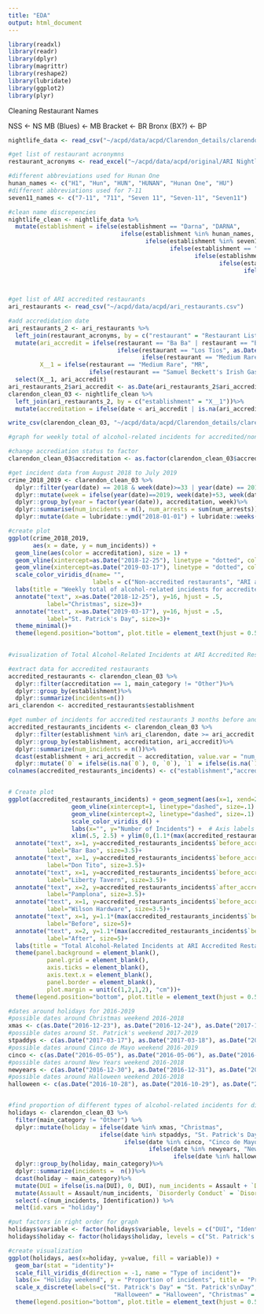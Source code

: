 ```yaml
---
title: "EDA"
output: html_document
---
```


```r
library(readxl)
library(readr)
library(dplyr)
library(magrittr)
library(reshape2)
library(lubridate)
library(ggplot2)
library(plyr)
```

Cleaning Restaurant Names

NSS <- NS
MB (Blues) <- MB
Bracket <- BR
Bronx (BX?) <- BP

```r


nightlife_data <- read_csv("~/acpd/data/acpd/Clarendon_details/clarendon_clean_02.csv")

#get list of restaurant acronymns
restaurant_acronyms <- read_excel("~/acpd/data/acpd/original/ARI Nightlife Detail Logs/Restaurant List & Acronyms.xlsx")

#different abbreviations used for Hunan One
hunan_names <- c("H1", "Hun", "HUN", "HUNAN", "Hunan One", "HU")
#different abbreviations used for 7-11
seven11_names <- c("7-11", "711", "Seven 11", "Seven-11", "Seven11")

#clean name discrepencies
nightlife_clean <- nightlife_data %>%
  mutate(establishment = ifelse(establishment == "Darna", "DARNA",
                                ifelse(establishment %in% hunan_names, "HUN",
                                       ifelse(establishment %in% seven11_names, "7-11",
                                              ifelse(establishment == "NSS", "NS",
                                                     ifelse(establishment == "MB (Blues)", "MB", 
                                                            ifelse(establishment == "Bracket", "BR",
                                                                   ifelse(establishment == "Bronx", "BP",
                                                                          ifelse(establishment == "A TOWN", "ATOWN",
                                                                          toupper(establishment))))))))))

#get list of ARI accredited restaurants
ari_restaurants <- read_csv("~/acpd/data/acpd/ari_restaurants.csv")

#add accredidation date
ari_restaurants_2 <- ari_restaurants %>%
  left_join(restaurant_acronyms, by = c("restaurant" = "Restaurant List & Acronyms"))%>%
  mutate(ari_accredit = ifelse(restaurant == "Ba Ba" | restaurant == "Buena Vida", as.Date("2019-06-29"),
                               ifelse(restaurant == "Los Tios", as.Date("2019-06-06"),
                                      ifelse(restaurant == "Medium Rare", as.Date("2019-06-27"), as.Date(ari_accredit)))),
         X__1 = ifelse(restaurant == "Medium Rare", "MR",
                       ifelse(restaurant == "Samuel Beckett's Irish Gastro Pub", "SB", X__1)))%>%
  select(X__1, ari_accredit)
ari_restaurants_2$ari_accredit <- as.Date(ari_restaurants_2$ari_accredit, origin="1970-01-01")
clarendon_clean_03 <- nightlife_clean %>%
  left_join(ari_restaurants_2, by = c("establishment" = "X__1"))%>%
  mutate(accreditation = ifelse(date < ari_accredit | is.na(ari_accredit), 0, 1))

write_csv(clarendon_clean_03, "~/acpd/data/acpd/Clarendon_details/clarendon_clean_03.csv")
```

```r
#graph for weekly total of alcohol-related incidents for accredited/non-accredited restaurants Agu 2018-July 2019

#change accrediation status to factor
clarendon_clean_03$accreditation <- as.factor(clarendon_clean_03$accreditation)

#get incident data from August 2018 to July 2019
crime_2018_2019 <- clarendon_clean_03 %>%
  dplyr::filter(year(date) == 2018 & week(date)>=33 | year(date) == 2019, main_category!="Other") %>%
  dplyr::mutate(week = ifelse(year(date)==2019, week(date)+53, week(date)))%>%
  dplyr::group_by(year = factor(year(date)), accreditation, week)%>%
  dplyr::summarise(num_incidents = n(), num_arrests = sum(num_arrests))%>%
  dplyr::mutate(date = lubridate::ymd("2018-01-01") + lubridate::weeks(week - 1))

#create plot
ggplot(crime_2018_2019,
       aes(x = date, y = num_incidents)) +
  geom_line(aes(color = accreditation), size = 1) + 
  geom_vline(xintercept=as.Date("2018-12-25"), linetype = "dotted", color = "black")+
  geom_vline(xintercept=as.Date("2019-03-17"), linetype = "dotted", color = "black")+
  scale_color_viridis_d(name= "",
                        labels = c("Non-accredited restaurants", "ARI accredited restaurants"))+
  labs(title = "Weekly total of alcohol-related incidents for accredited/non-accredited restaurants \n August 2018 -- July 2019", y = "Number of alcohol-related incidents", x = "Date")+
  annotate("text", x=as.Date("2018-12-25"), y=16, hjust = .5, 
           label="Christmas", size=3)+
  annotate("text", x=as.Date("2019-03-17"), y=16, hjust = .5, 
           label="St. Patrick's Day", size=3)+
  theme_minimal()+
  theme(legend.position="bottom", plot.title = element_text(hjust = 0.5))
  
```


```r
#visualization of Total Alcohol-Related Incidents at ARI Accredited Restaurants 3 Months Before and After Accreditation

#extract data for accredited restaurants
accredited_restaurants <- clarendon_clean_03 %>%
  dplyr::filter(accreditation == 1, main_category != "Other")%>%
  dplyr::group_by(establishment)%>%
  dplyr::summarize(incidents=n())
ari_clarendon <- accredited_restaurants$establishment

#get number of incidents for accredited restaurants 3 months before and after accreditation
accredited_restaurants_incidents <- clarendon_clean_03 %>%
  dplyr::filter(establishment %in% ari_clarendon, date >= ari_accredit - months(3) & date <= ari_accredit + months(3))%>%
  dplyr::group_by(establishment, accreditation, ari_accredit)%>%
  dplyr::summarize(num_incidents = n())%>%
  dcast(establishment + ari_accredit ~ accreditation, value.var = "num_incidents")%>%
  dplyr::mutate(`0` = ifelse(is.na(`0`), 0, `0`), `1` = ifelse(is.na(`1`), 0, `1`))
colnames(accredited_restaurants_incidents) <- c("establishment","accreditation_date", "before_accreditation", "after_accreditation")


# Create plot
ggplot(accredited_restaurants_incidents) + geom_segment(aes(x=1, xend=2, y=`before_accreditation`, yend=`after_accreditation`, col = establishment), size=.75, show.legend=F) + 
                  geom_vline(xintercept=1, linetype="dashed", size=.1) + 
                  geom_vline(xintercept=2, linetype="dashed", size=.1) +
                  scale_color_viridis_d() + 
                  labs(x="", y="Number of Incidents") +  # Axis labels
                  xlim(.5, 2.5) + ylim(0,(1.1*(max(accredited_restaurants_incidents$`before_accreditation`, accredited_restaurants_incidents$`after_accreditation`)))) + # X and Y axis limits
  annotate("text", x=1, y=accredited_restaurants_incidents$`before_accreditation`[1], hjust = 1.1, 
           label="Bar Bao", size=3.5)+
  annotate("text", x=1, y=accredited_restaurants_incidents$`before_accreditation`[2], hjust = 1.1, 
           label="Don Tito", size=3.5)+
  annotate("text", x=1, y=accredited_restaurants_incidents$`before_accreditation`[3], hjust = 1.1,
           label="Liberty Tavern", size=3.5)+
  annotate("text", x=2, y=accredited_restaurants_incidents$`after_accreditation`[4], hjust = -0.1,
           label="Pamplona", size=3.5)+
  annotate("text", x=1, y=accredited_restaurants_incidents$`before_accreditation`[5], hjust = 1.1,
           label="Wilson Hardware", size=3.5)+
  annotate("text", x=1, y=1.1*(max(accredited_restaurants_incidents$`before_accreditation`, accredited_restaurants_incidents$`after_accreditation`)), hjust = 1.1,
           label="Before", size=5)+
  annotate("text", x=2, y=1.1*(max(accredited_restaurants_incidents$`before_accreditation`, accredited_restaurants_incidents$`after_accreditation`)), hjust = -0.1,
           label="After", size=5)+
  labs(title = "Total Alcohol-Related Incidents at ARI Accredited Restaurants\n3 Months Before and After Accreditation") +
  theme(panel.background = element_blank(), 
           panel.grid = element_blank(),
           axis.ticks = element_blank(),
           axis.text.x = element_blank(),
           panel.border = element_blank(),
           plot.margin = unit(c(1,2,1,2), "cm"))+
  theme(legend.position="bottom", plot.title = element_text(hjust = 0.5))

```
```r
#dates around holidays for 2016-2019
#possible dates around Christmas weekend 2016-2018
xmas <- c(as.Date("2016-12-23"), as.Date("2016-12-24"), as.Date("2017-12-22"), as.Date("2017-12-23"), as.Date("2018-12-22"), as.Date("2018-12-23"))
#possible dates around St. Patrick's weekend 2017-2019
stpaddys <- c(as.Date("2017-03-17"), as.Date("2017-03-18"), as.Date("2018-03-16"), as.Date("2018-03-17"), as.Date("2019-03-15"), as.Date("2019-03-16"), as.Date("2019-03-17"))
#possible dates around Cinco de Mayo weekend 2016-2019
cinco <- c(as.Date("2016-05-05"), as.Date("2016-05-06"), as.Date("2016-05-07"), as.Date("2017-05-05"), as.Date("2017-05-06"), as.Date("2018-05-04"), as.Date("2017-05-05"), as.Date("2019-05-03"), as.Date("2019-05-04"), as.Date("2019-05-05"))
#possible dates around New Years weekend 2016-2018
newyears <- c(as.Date("2016-12-30"), as.Date("2016-12-31"), as.Date("2017-12-29"), as.Date("2017-12-30"), as.Date("2017-12-31"), as.Date("2018-12-28"), as.Date("2018-12-29"), as.Date("2018-12-31"))
#possible dates around Halloween weekend 2016-2018
halloween <- c(as.Date("2016-10-28"), as.Date("2016-10-29"), as.Date("2016-10-30"), as.Date("2017-10-27"), as.Date("2017-10-28"), as.Date("2018-12-26"), as.Date("2018-12-27"), as.Date("2018-12-31"))


#find proportion of different types of alcohol-related incidents for different holidays
holidays <- clarendon_clean_03 %>%
  filter(main_category != "Other") %>%
  dplyr::mutate(holiday = ifelse(date %in% xmas, "Christmas",
                          ifelse(date %in% stpaddys, "St. Patrick's Day",
                                 ifelse(date %in% cinco, "Cinco de Mayo", 
                                        ifelse(date %in% newyears, "New Year's Eve",
                                               ifelse(date %in% halloween, "Halloween", "Other"))))))%>%
  dplyr::group_by(holiday, main_category)%>%
  dplyr::summarize(incidents =  n())%>%
  dcast(holiday ~ main_category)%>%
  mutate(DUI = ifelse(is.na(DUI), 0, DUI), num_incidents = Assault + `Disorderly Conduct` + DUI + Identification) %>%
  mutate(Assault = Assault/num_incidents, `Disorderly Conduct` = `Disorderly Conduct`/num_incidents, DUI = DUI/num_incidents, `Identification Issue` = Identification/num_incidents) %>%
  select(-c(num_incidents, Identification)) %>%
  melt(id.vars = "holiday")

#put factors in right order for graph
holidays$variable <- factor(holidays$variable, levels = c("DUI", "Identification Issue", "Assault", "Disorderly Conduct"))
holidays$holiday <- factor(holidays$holiday, levels = c("St. Patrick's Day", "Cinco de Mayo", "Halloween", "Christmas", "New Year's Eve", "Other"))

#create visualization
ggplot(holidays, aes(x=holiday, y=value, fill = variable)) + 
  geom_bar(stat = "identity")+ 
  scale_fill_viridis_d(direction = -1, name = "Type of incident")+
  labs(x= "Holiday weekend", y = "Proportion of incidents", title = "Proportion of Alcohol-Related Incidents over Specific Holidays\nin Clarendon 2016-2019")+
  scale_x_discrete(labels=c("St. Patrick's Day" = "St. Patrick's\nDay", "Cinco de Mayo" = "Cinco de\nMayo",
                              "Halloween" = "Halloween", "Christmas" = "Christmas", "New Year's Eve" = "New Year's\nEve", "Other" = "All other\ndays"))+
  theme(legend.position="bottom", plot.title = element_text(hjust = 0.5))
```
